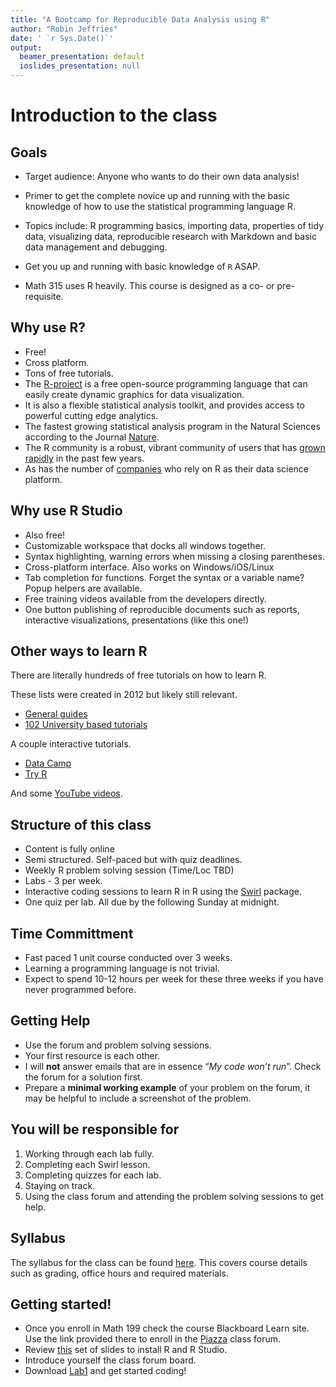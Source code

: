 ```yaml
---
title: "A Bootcamp for Reproducible Data Analysis using R"
author: "Robin Jeffries"
date: ' `r Sys.Date()`'
output:
  beamer_presentation: default
  ioslides_presentation: null
---
```


# Introduction to the class

## Goals 

- Target audience: Anyone who wants to do their own data analysis!

- Primer to get the complete novice up and running with the basic knowledge of how to use the statistical programming language R. 
- Topics include: R programming basics, importing data, properties of tidy data, visualizing data, reproducible research with Markdown and basic data management and debugging. 

- Get you up and running with basic knowledge of `R` ASAP.
- Math 315 uses R heavily. This course is designed as a co- or pre-requisite. 


## Why use R? 
- Free!
- Cross platform. 
- Tons of free tutorials. 
- The [R-project](http://www.r-project.org/) is a free open-source programming language that can easily create dynamic graphics for data visualization. 
- It is also a flexible statistical analysis toolkit, and provides access to powerful cutting edge analytics. 
- The fastest growing statistical analysis program in the Natural Sciences according to the Journal [Nature](http://www.nature.com/news/programming-tools-adventures-with-r-1.16609).
- The R community is a robust, vibrant community of users that has [grown rapidly](http://blog.revolutionanalytics.com/2015/05/r-tops-2015-kdnuggets-software-poll-.html) in the past few years. 
- As has the number of [companies](http://www.revolutionanalytics.com/companies-using-r) who rely on R as their data science platform. 


##  Why use R Studio
- Also free!
- Customizable workspace that docks all windows together. 
- Syntax highlighting, warning errors when missing a closing parentheses. 
- Cross-platform interface. Also works on Windows/iOS/Linux
- Tab completion for functions. Forget the syntax or a variable name? Popup helpers are available. 
- Free training videos available from the developers directly.
- One button publishing of reproducible documents such as reports, interactive visualizations, presentations (like this one!)


## Other ways to learn R
There are literally hundreds of free tutorials on how to learn R. 

These lists were created in 2012 but likely still relevant. 

- [General guides](http://pairach.com/2012/06/17/r_tutorials_non-uni/)  
- [102 University based tutorials](http://pairach.com/2012/02/26/r-tutorials-from-universities-around-the-world/)
 
A couple interactive tutorials. 

- [Data Camp](https://www.datacamp.com/)
- [Try R](http://tryr.codeschool.com/)

And some [YouTube videos](https://www.youtube.com/channel/UCaNIxVagLhqupvUiDK01Mgg).

## Structure of this class
* Content is fully online
* Semi structured. Self-paced but with quiz deadlines. 
* Weekly R problem solving session (Time/Loc TBD)
* Labs - 3 per week.
* Interactive coding sessions to learn R in R using the [Swirl](http://swirlstats.com/) package.
* One quiz per lab. All due by the following Sunday at midnight. 


## Time Committment
* Fast paced 1 unit course conducted over 3 weeks. 
* Learning a programming language is not trivial.
* Expect to spend 10-12 hours per week for these three weeks if you have never programmed before. 

## Getting Help
* Use the forum and problem solving sessions.
* Your first resource is each other. 
* I will **not** answer emails that are in essence "_My code won't run_". Check the forum for a solution first. 
* Prepare a **minimal working example** of your problem on the forum, it may be helpful to include a screenshot of the problem. 


## You will be responsible for

1. Working through each lab fully. 
2. Completing each Swirl lesson. 
3. Completing quizzes for each lab. 
4. Staying on track. 
5. Using the class forum and attending the problem solving sessions to get help.

## Syllabus

The syllabus for the class can be found [here](./Syllabus.pdf). This covers course details such as grading, office hours and required materials.

## Getting started!
* Once you enroll in Math 199 check the course Blackboard Learn site. Use the link provided there to enroll in the [Piazza](https://piazza.com/account/login) class forum.
* Review [this](/0_2_-_Setup_R_and_R_Studio.pdf) set of slides to install R and R Studio.
* Introduce yourself the class forum board. 
* Download [Lab1](/labs/Lab1_-_Getting_Started) and get started coding! 

